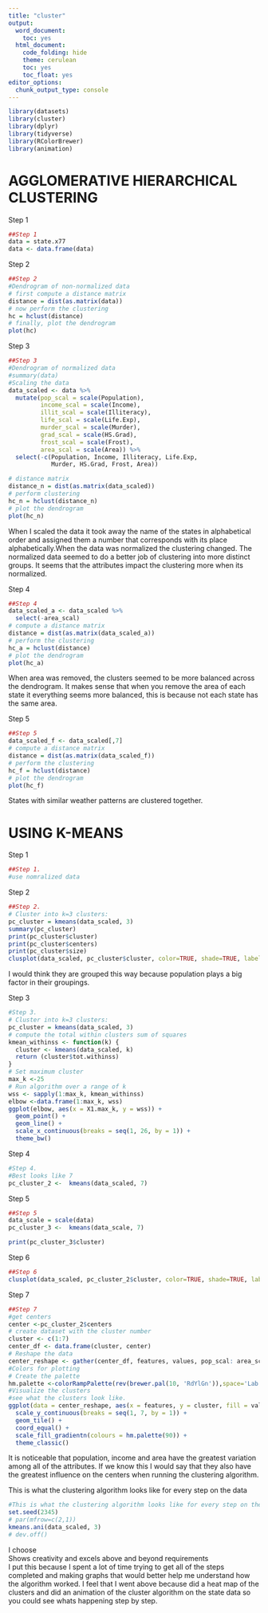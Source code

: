 ```yaml
---
title: "cluster"
output:
  word_document:
    toc: yes
  html_document:
    code_folding: hide
    theme: cerulean
    toc: yes
    toc_float: yes
editor_options: 
  chunk_output_type: console
---
```


```r
library(datasets)
library(cluster)
library(dplyr)
library(tidyverse)
library(RColorBrewer)
library(animation)
```

# AGGLOMERATIVE HIERARCHICAL CLUSTERING


Step 1<br />
```r
##Step 1 
data = state.x77
data <- data.frame(data)
```

Step 2<br />
```r
##Step 2
#Dendrogram of non-normalized data
# first compute a distance matrix
distance = dist(as.matrix(data))
# now perform the clustering
hc = hclust(distance)
# finally, plot the dendrogram
plot(hc)
```

Step 3<br />
```r
##Step 3
#Dendrogram of normalized data
#summary(data)
#Scaling the data
data_scaled <- data %>%
  mutate(pop_scal = scale(Population),
         income_scal = scale(Income),
         illit_scal = scale(Illiteracy),
         life_scal = scale(Life.Exp),
         murder_scal = scale(Murder),
         grad_scal = scale(HS.Grad),
         frost_scal = scale(Frost),
         area_scal = scale(Area)) %>%
  select(-c(Population, Income, Illiteracy, Life.Exp, 
            Murder, HS.Grad, Frost, Area))

# distance matrix
distance_n = dist(as.matrix(data_scaled))
# perform clustering
hc_n = hclust(distance_n)
# plot the dendrogram
plot(hc_n)

```

When I scaled the data it took away the name of the states in alphabetical order and assigned them a number that corresponds with its place alphabetically.When the data was normalized the clustering changed. The normalized data seemed to do a better job of clustering into more distinct groups. It seems that the attributes impact the clustering more when its normalized. 

Step 4<br />
```r
##Step 4
data_scaled_a <- data_scaled %>% 
  select(-area_scal)
# compute a distance matrix
distance = dist(as.matrix(data_scaled_a))
# perform the clustering
hc_a = hclust(distance)
# plot the dendrogram
plot(hc_a)
```
When area was removed, the clusters seemed to be more balanced across the dendrogram. It makes sense that when you remove the area of each state it everything seems more balanced, this is because not each state has the same area.

Step 5<br />
```r
##Step 5
data_scaled_f <- data_scaled[,7]
# compute a distance matrix
distance = dist(as.matrix(data_scaled_f))
# perform the clustering
hc_f = hclust(distance)
# plot the dendrogram
plot(hc_f)
```
States with similar weather patterns are clustered together.

# USING K-MEANS


Step 1<br />
```r
##Step 1.
#use nomralized data 
```

Step 2<br />
```r
##Step 2.
# Cluster into k=3 clusters:
pc_cluster = kmeans(data_scaled, 3)
summary(pc_cluster)
print(pc_cluster$cluster)
print(pc_cluster$centers)
print(pc_cluster$size)
clusplot(data_scaled, pc_cluster$cluster, color=TRUE, shade=TRUE, labels=2, lines=0)
```
I would think they are grouped this way because population plays a big factor in their groupings.

Step 3<br />
```r
#Step 3.
# Cluster into k=3 clusters:
pc_cluster = kmeans(data_scaled, 3)
# compute the total within clusters sum of squares
kmean_withinss <- function(k) {
  cluster <- kmeans(data_scaled, k)
  return (cluster$tot.withinss)
}
# Set maximum cluster 
max_k <-25 
# Run algorithm over a range of k 
wss <- sapply(1:max_k, kmean_withinss)
elbow <-data.frame(1:max_k, wss)
ggplot(elbow, aes(x = X1.max_k, y = wss)) +
  geom_point() +
  geom_line() +
  scale_x_continuous(breaks = seq(1, 26, by = 1)) +
  theme_bw()
```

Step 4<br />
```r
#Step 4.
#Best looks like 7
pc_cluster_2 <-  kmeans(data_scaled, 7)

```

Step 5<br />
```r
##Step 5
data_scale = scale(data)
pc_cluster_3 <-  kmeans(data_scale, 7)

print(pc_cluster_3$cluster)
```

Step 6<br />
```r
##Step 6
clusplot(data_scaled, pc_cluster_2$cluster, color=TRUE, shade=TRUE, labels=2, lines=0)
```

Step 7<br />
```r
##Step 7
#get centers
center <-pc_cluster_2$centers
# create dataset with the cluster number
cluster <- c(1:7)
center_df <- data.frame(cluster, center)
# Reshape the data
center_reshape <- gather(center_df, features, values, pop_scal: area_scal)
#Colors for plotting 
# Create the palette
hm.palette <-colorRampPalette(rev(brewer.pal(10, 'RdYlGn')),space='Lab')
#Visualize the clusters
#see what the clusters look like.
ggplot(data = center_reshape, aes(x = features, y = cluster, fill = values)) +
  scale_y_continuous(breaks = seq(1, 7, by = 1)) +
  geom_tile() +
  coord_equal() +
  scale_fill_gradientn(colours = hm.palette(90)) +
  theme_classic()

```
It is noticeable that population, income and area have the greatest variation among all of the attributes. If we know this I would say that they also have the greatest influence on the centers when running the clustering algorithm.

This is what the clustering algorithm looks like for every step on the data
```r
#This is what the clustering algorithm looks like for every step on the data
set.seed(2345)
# par(mfrow=c(2,1))
kmeans.ani(data_scaled, 3)
# dev.off()
```

I choose <br />
Shows creativity and excels above and beyond requirements<br />
I put this because I spent a lot of time trying to get all of the steps completed and making graphs that would better help me understand how the algorithm worked. I feel that I went above because did a heat map of the clusters and did an animation of the cluster algorithm on the state data so you could see whats happening step by step.

